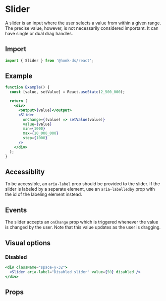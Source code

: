 
# Slider

A slider is an input where the user selects a value from within a given range.
The precise value, however, is not necessarily considered important. It can have
single or dual drag handles.

## Import

```js
import { Slider } from '@honk-ds/react';
```

## Example

```jsx example
function Example() {
  const [value, setValue] = React.useState(2_500_000);

  return (
    <div>
      <output>{value}</output>
      <Slider
        onChange={(value) => setValue(value)}
        value={value}
        min={1000}
        max={10_000_000}
        step={1000}
      />
    </div>
  );
}
```

## Accessiblity

To be accessible, an `aria-label` prop should be provided to the slider. If the
slider is labeled by a separate element, use an `aria-labelledby` prop with the
id of the labeling element instead.

## Events

The slider accepts an `onChange` prop which is triggered whenever the value is
changed by the user. Note that this value updates as the user is dragging.

## Visual options

### Disabled

```jsx example
<div className="space-y-32">
  <Slider aria-label="Disabled slider" value={50} disabled />
</div>
```

## Props

```props packages/slider/src/component.tsx

```
